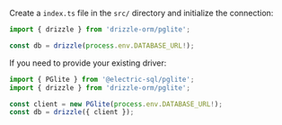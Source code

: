Create a `index.ts` file in the `src/` directory and initialize the connection:

```typescript copy
import { drizzle } from 'drizzle-orm/pglite';

const db = drizzle(process.env.DATABASE_URL!);
```

If you need to provide your existing driver:

```typescript copy
import { PGlite } from '@electric-sql/pglite';
import { drizzle } from 'drizzle-orm/pglite';

const client = new PGlite(process.env.DATABASE_URL!);
const db = drizzle({ client });
```